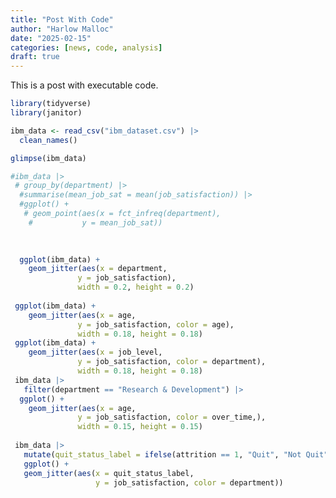 ```yaml
---
title: "Post With Code"
author: "Harlow Malloc"
date: "2025-02-15"
categories: [news, code, analysis]
draft: true
---
```


This is a post with executable code.

```r

library(tidyverse)
library(janitor)

ibm_data <- read_csv("ibm_dataset.csv") |> 
  clean_names()

glimpse(ibm_data)

```

```r
#ibm_data |> 
 # group_by(department) |> 
  #summarise(mean_job_sat = mean(job_satisfaction)) |> 
  #ggplot() +
   # geom_point(aes(x = fct_infreq(department),
    #           y = mean_job_sat))
 

  
  ggplot(ibm_data) +
    geom_jitter(aes(x = department,
               y = job_satisfaction), 
               width = 0.2, height = 0.2)
 
 ggplot(ibm_data) +
    geom_jitter(aes(x = age,
               y = job_satisfaction, color = age), 
               width = 0.18, height = 0.18)
 ggplot(ibm_data) +
    geom_jitter(aes(x = job_level,
               y = job_satisfaction, color = department), 
               width = 0.18, height = 0.18)
 ibm_data |> 
   filter(department == "Research & Development") |> 
  ggplot() +
    geom_jitter(aes(x = age,
               y = job_satisfaction, color = over_time,), 
               width = 0.15, height = 0.15)
 
 ibm_data |> 
   mutate(quit_status_label = ifelse(attrition == 1, "Quit", "Not Quit")) |>
   ggplot() +
   geom_jitter(aes(x = quit_status_label,
                   y = job_satisfaction, color = department))

```
